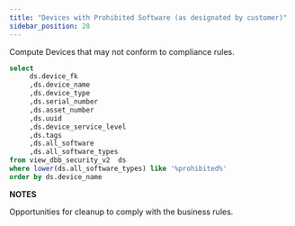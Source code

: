 ```yaml
---
title: "Devices with Prohibited Software (as designated by customer)"
sidebar_position: 28
---
```


Compute Devices that may not conform to compliance rules.

```sql
select
     ds.device_fk
     ,ds.device_name
     ,ds.device_type
     ,ds.serial_number
     ,ds.asset_number
     ,ds.uuid
     ,ds.device_service_level
     ,ds.tags
     ,ds.all_software
     ,ds.all_software_types
from view_dbb_security_v2  ds
where lower(ds.all_software_types) like '%prohibited%'
order by ds.device_name
```

**NOTES**

Opportunities for cleanup to comply with the business rules.
